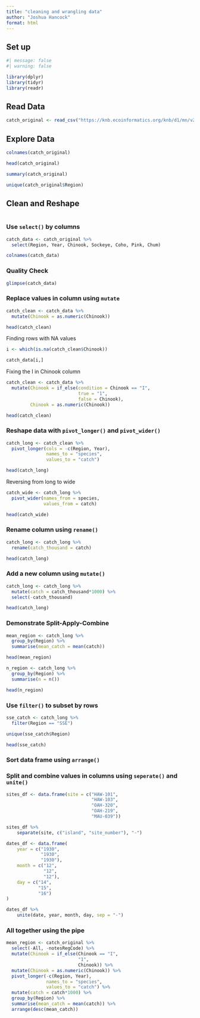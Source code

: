 ```yaml
---
title: "cleaning and wrangling data"
author: "Joshua Hancock"
format: html
---
```


## Set up

```r
#| message: false
#| warning: false

library(dplyr)
library(tidyr)
library(readr)
```

## Read Data
```r
catch_original <- read_csv("https://knb.ecoinformatics.org/knb/d1/mn/v2/object/df35b.302.1")
```

## Explore Data

```r
colnames(catch_original)

head(catch_original)

summary(catch_original)

unique(catch_original$Region)
```

## Clean and Reshape

```r

```

### Use `select()` by columns

```r
catch_data <- catch_original %>% 
  select(Region, Year, Chinook, Sockeye, Coho, Pink, Chum)

colnames(catch_data)
```

### Quality Check

```r
glimpse(catch_data)

```

### Replace values in column using `mutate` 

```r
catch_clean <- catch_data %>% 
  mutate(Chinook = as.numeric(Chinook))

head(catch_clean)
```

Finding rows with NA values

```r
i <- which(is.na(catch_clean$Chinook))

catch_data[i,]
```

Fixing the I in Chinook column
```r
catch_clean <- catch_data %>% 
  mutate(Chinook = if_else(condition = Chinook == "I",
                           true = "1",
                           false = Chinook),
         Chinook = as.numeric(Chinook))

head(catch_clean)
```

### Reshape data with `pivot_longer()` and `pivot_wider()`
```r
catch_long <- catch_clean %>% 
  pivot_longer(cols = -c(Region, Year),
               names_to = "species",
               values_to = "catch")

head(catch_long)

```

Reversing from long to wide
```r
catch_wide <- catch_long %>% 
  pivot_wider(names_from = species,
              values_from = catch)

head(catch_wide)
```

### Rename column using `rename()` 

```r
catch_long <- catch_long %>% 
  rename(catch_thousand = catch)

head(catch_long)
```

### Add a new column using `mutate()`

```r
catch_long <- catch_long %>% 
  mutate(catch = catch_thousand*1000) %>% 
  select(-catch_thousand)

head(catch_long)
```

### Demonstrate Split-Apply-Combine

```r
mean_region <- catch_long %>% 
  group_by(Region) %>% 
  summarise(mean_catch = mean(catch))

head(mean_region)

n_region <- catch_long %>% 
  group_by(Region) %>% 
  summarise(n = n())

head(n_region)
```

### Use `filter()` to subset by rows

```r
sse_catch <- catch_long %>% 
  filter(Region == "SSE")

unique(sse_catch$Region)

head(sse_catch)
```

### Sort data frame using `arrange()`



### Split and combine values in columns using `seperate()` and `unite()`

```r
sites_df <- data.frame(site = c("HAW-101",
                                "HAW-103",
                                "OAH-320",
                                "OAH-219",
                                "MAU-039"))

sites_df %>%
    separate(site, c("island", "site_number"), "-")
```

```r
dates_df <- data.frame(
    year = c("1930",
             "1930",
             "1930"),
    month = c("12",
              "12",
              "12"),
    day = c("14",
            "15",
            "16")
)

dates_df %>%
    unite(date, year, month, day, sep = "-")
```

### All together using the pipe
```r
mean_region <- catch_original %>% 
  select(-All, -notesRegCode) %>% 
  mutate(Chinook = if_else(Chinook == "I",
                           "1",
                           Chinook)) %>% 
  mutate(Chinook = as.numeric(Chinook)) %>% 
  pivot_longer(-c(Region, Year),
               names_to = "species",
               values_to = "catch") %>% 
  mutate(catch = catch*1000) %>% 
  group_by(Region) %>% 
  summarise(mean_catch = mean(catch)) %>% 
  arrange(desc(mean_catch))
```
















